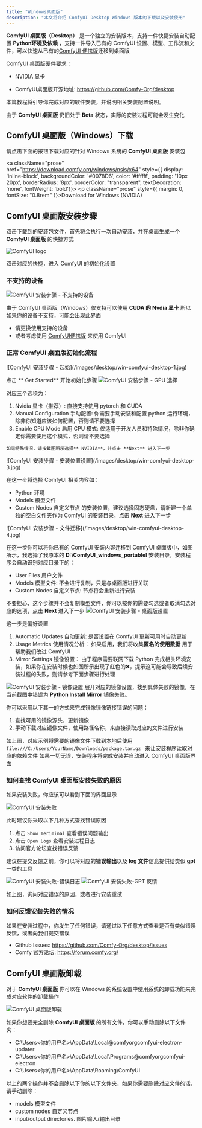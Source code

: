 ```yaml
---
title: "Windows桌面版"
description: "本文将介绍 ComfyUI Desktop Windows 版本的下载以及安装使用"
---
```



**ComfyUI 桌面版（Desktop）** 是一个独立的安装版本，支持一件快捷安装自动配置 **Python环境及依赖** ，支持一件导入已有的 ComfyUI 设置、模型、工作流和文件，可以快速从已有的[ComfyUI 便携版](/zh-CN/get_started/comfyui_portable_windows)迁移到桌面版

ComfyUI 桌面版硬件要求：
- NVIDIA 显卡

- ComfyUI桌面版开源地址: https://github.com/Comfy-Org/desktop

本篇教程将引导你完成对应的软件安装，并说明相关安装配置说明。

<Warning>由于 **ComfyUI 桌面版** 仍旧处于 **Beta** 状态，实际的安装过程可能会发生变化</Warning>

## ComfyUI 桌面版（Windows）下载

请点击下面的按钮下载对应的针对 Windows 系统的 **ComfyUI 桌面版** 安装包

<a className="prose" href="https://download.comfy.org/windows/nsis/x64" style={{ display: 'inline-block', backgroundColor: '#0078D6', color: '#ffffff', padding: '10px 20px', borderRadius: '8px', borderColor: "transparent", textDecoration: 'none', fontWeight: 'bold'}}>
    <p className="prose" style={{ margin: 0, fontSize: "0.8rem" }}>Download for Windows (NVIDIA)</p>
</a>

## ComfyUI 桌面版安装步骤

双击下载到的安装包文件，首先将会执行一次自动安装，并在桌面生成一个 **ComfyUI 桌面版** 的快捷方式

![ComfyUI logo](/images/desktop/win-comfyui-desktop-shortcut.jpg)

双击对应的快捷，进入 ComfyUI 的初始化设置

### 不支持的设备

![ComfyUI 安装步骤 - 不支持的设备](/images/desktop/win-comfyui-desktop-0.jpg)

由于 ComfyUI 桌面版（Windows）仅支持可以使用 **CUDA 的 Nvdia 显卡** 所以如果你的设备不支持，可能会出现此界面
- 请更换使用支持的设备
- 或者考虑使用 [ComfyUI便携版](/zh-CN/get_started/comfyui_portable_windows) 来使用 ComfyUI

### 正常 ComfyUI 桌面版初始化流程

<Steps>
  <Step title="开始界面">
   ![ComfyUI 安装步骤 - 起始](/images/desktop/win-comfyui-desktop-1.jpg)

   点击 ** Get Started** 开始初始化步骤
  </Step>
  <Step title="Select GPU(GPU选择)">
  ![ComfyUI 安装步骤 - GPU 选择](/images/desktop/win-comfyui-desktop-2.jpg)

   对应三个选项为：
   1. Nvidia 显卡（推荐）: 直接支持使用 pytorch 和 CUDA
   2. Manual Configuration 手动配置: 你需要手动安装和配置 python 运行环境，除非你知道应该如何配置，否则请不要选择
   3. Enable CPU Mode 启用 CPU 模式: 仅适用于开发人员和特殊情况，除非你确定你需要使用这个模式，否则请不要选择
    
    如无特殊情况，请按截图所示选择** NVIDIA**，并点击 **Next** 进入下一步
  </Step>
  <Step title="Install location（安装位置）">
  ![ComfyUI 安装步骤 - 安装位置设置](/images/desktop/win-comfyui-desktop-3.jpg)

  在这一步将选择 ComfyUI 相关内容如：
  - Python 环境
  - Models 模型文件
  - Custom Nodes 自定义节点
  的安装位置，建议选择固态硬盘，请新建一个单独的空白文件夹作为 ComfyUI 的安装目录，点击 **Next** 进入下一步
  </Step>
  <Step title="Migrate from Existing Installation（从已有安装迁移 - 可选）">
  ![ComfyUI 安装步骤 - 文件迁移](/images/desktop/win-comfyui-desktop-4.jpg)

  在这一步你可以将你已有的 ComfyUI 安装内容迁移到 ComfyUI 桌面版中，如图所示，我选择了我原本的 **D:\ComfyUI_windows_portableI** 安装目录，安装程序会自动识别对应目录下的：
  - User Files 用户文件
  - Models 模型文件: 不会进行复制，只是与桌面版进行关联
  - Custom Nodes 自定义节点: 节点将会重新进行安装

  不要担心，这个步骤并不会复制模型文件，你可以按你的需要勾选或者取消勾选对应的选项，点击 **Next** 进入下一步
  </Step>
  <Step title="Desktop Setting(桌面版设置)">
  ![ComfyUI 安装步骤 - 桌面版设置](/images/desktop/win-comfyui-desktop-5.jpg)

   这一步是偏好设置
   1. Automatic Updates 自动更新: 是否设置在 ComfyUI 更新可用时自动更新
   2. Usage Metrics 使用情况分析： 如果启用，我们将收集**匿名的使用数据** 用于帮助我们改进 ComfyUI
   3. Mirror Settings 镜像设置： 由于程序需要联网下载 Python 完成相关环境安装，如果你在安装时候也如图所示出现了红色的❌，提示这可能会导致后续安装过程的失败，则请参考下面步骤进行处理

   ![ComfyUI 安装步骤 - 镜像设置](/images/desktop/win-comfyui-desktop-6.jpg)
   展开对应的镜像设置，找到具体失败的镜像，在当前截图中错误为 **Python Install Mirror** 镜像失败。

   你可以采用以下其一的方式来完成镜像镜像链接错误的问题：
   1. 查找可用的镜像源头，更新镜像
   2. 手动下载对应镜像文件，使用路径名称，来直接读取对应的文件进行安装

   如上图，对应示例将需要的镜像文件下载到本地后使用 `file:///C:/Users/YourName/Downloads/package.tar.gz ` 来让安装程序读取对应的依赖文件
  </Step>
  <Step title="Desktop Setting(桌面版设置)">
  如果一切无误，安装程序将完成安装并自动进入 ComfyUI 桌面版界面
  </Step>
</Steps>


### 如何查找 ComfyUI 桌面版安装失败的原因
如果安装失败，你应该可以看到下面的界面显示

![ComfyUI 安装失败](/images/desktop/win-comfyui-desktop-7.jpg)

此时建议你采取以下几种方式查找错误原因
1. 点击 `Show Teriminal` 查看错误问题输出
2. 点击 `Open Logs` 查看安装过程日志
3. 访问官方论坛查找错误反馈

建议在提交反馈之前，你可以将对应的**错误输出**以及 **log 文件**信息提供给类似 **gpt**一类的工具

![ComfyUI 安装失败-错误日志](/images/desktop/win-comfyui-desktop-8.jpg)
![ComfyUI 安装失败-GPT 反馈](/images/desktop/win-comfyui-desktop-9.jpg)

如上图，询问对应错误的原因，或者进行安装重试

### 如何反馈安装失败的情况

如果在安装过程中，你发生了任何错误，请通过以下任意方式查看是否有类似错误反馈，或者向我们提交错误

- Github Issues: https://github.com/Comfy-Org/desktop/issues
- Comfy 官方论坛: https://forum.comfy.org/

## ComfyUI 桌面版卸载

对于 **ComfyUI 桌面版** 你可以在 Windows 的系统设置中使用系统的卸载功能来完成对应软件的卸载操作

![ComfyUI 桌面版卸载](/images/desktop/win-uninstall-comfyui.jpg)

如果你想要完全删除 **ComfyUI 桌面版** 的所有文件，你可以手动删除以下文件夹：
- C:\Users\<你的用户名>\AppData\Local\@comfyorgcomfyui-electron-updater
- C:\Users\<你的用户名>\AppData\Local\Programs\@comfyorgcomfyui-electron
- C:\Users\<你的用户名>\AppData\Roaming\ComfyUI

以上的两个操作并不会删除以下你的以下文件夹，如果你需要删除对应文件的话，请手动删除：
- models 模型文件
- custom nodes 自定义节点
- input/output directories. 图片输入/输出目录


